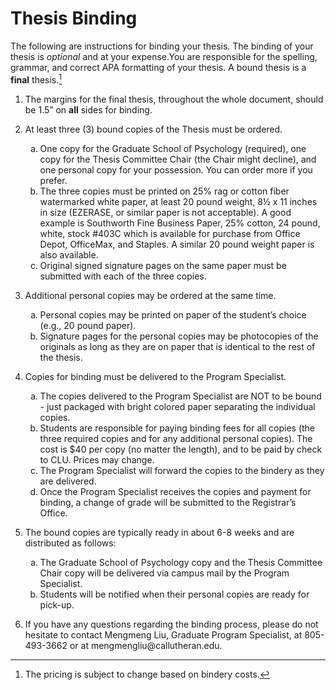 # Thesis Binding {#binding}

The following are instructions for binding your thesis.  The binding of your thesis is _optional_ and at your expense.You are responsible for the spelling, grammar, and correct APA formatting of your thesis. A bound thesis is a **final** thesis.^[The pricing is subject to change based on bindery costs.]  

1. The margins for the final thesis, throughout the whole document, should be 1.5" on **all** sides for binding. 

2. At least three (3) bound copies of the Thesis must be ordered.
    a.	One copy for the Graduate School of Psychology (required), one copy for the Thesis Committee Chair (the Chair might decline), and one personal copy for your possession. You can order more if you prefer. 
    b.	The three copies must be printed on 25% rag or cotton fiber watermarked white paper, at least 20 pound weight, 8½ x 11 inches in size (EZERASE, or similar paper is not acceptable). A good example is Southworth Fine Business Paper, 25% cotton, 24 pound, white, stock #403C which is available for purchase from Office Depot, OfficeMax, and Staples. A similar 20 pound weight paper is also available. 
    c.	Original signed signature pages on the same paper must be submitted with each of the three copies.

3.	Additional personal copies may be ordered at the same time.
    a.	Personal copies may be printed on paper of the student’s choice (e.g., 20 pound paper).
    b.	Signature pages for the personal copies may be photocopies of the originals as long as they are on paper that is identical to the rest of the thesis.

3.	Copies for binding must be delivered to the Program Specialist.
    a.	The copies delivered to the Program Specialist are NOT to be bound - just packaged with bright colored paper separating the individual copies.
    b.	Students are responsible for paying binding fees for all copies (the three required copies and for any additional personal copies). The cost is $40 per copy (no matter the length), and to be paid by check to CLU.  Prices may change.
    c.	The Program Specialist will forward the copies to the bindery as they are delivered.
    d.	Once the Program Specialist receives the copies and payment for binding, a change of grade will be submitted to the Registrar’s Office.

4.	The bound copies are typically ready in about 6-8 weeks and are distributed as follows:
    a.	The Graduate School of Psychology copy and the Thesis Committee Chair copy will be delivered via campus mail by the Program Specialist.
    b.	Students will be notified when their personal copies are ready for pick-up.

5.	If you have any questions regarding the binding process, please do not hesitate to contact Mengmeng Liu, Graduate Program Specialist, at 805-493-3662 or at mengmengliu@callutheran.edu.



